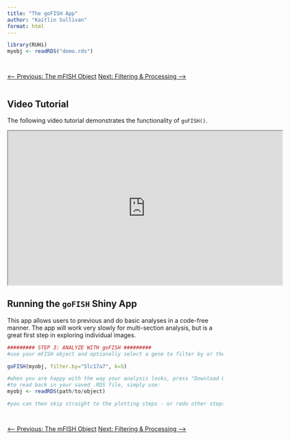 ```yaml
---
title: "The goFISH App"
author: "Kaitlin Sullivan"
format: html
---
```


```r
library(RUHi)
myobj <- readRDS("demo.rds")
```

::: {style="display: flex; justify-content: space-between; margin-top: 2em;"}
<a href="04_mfish-object.qmd" class="btn btn-outline-secondary">⟵ Previous: The mFISH Object</a> <a href="06_filtering-processing.qmd" class="btn btn-primary">Next: Filtering & Processing ⟶</a>
:::

## Video Tutorial

The following video tutorial demonstrates the functionality of `goFISH()`.

::: {.center}
<iframe src="https://www.youtube.com/embed/BcCszgRHR-g" width="640" height="360" allowfullscreen></iframe>
:::

## Running the `goFISH` Shiny App

This app allows users to previous and do basic analyses in a code-free manner. The app will work very slowly for multi-section analysis, but is a great first step in exploring individual images.

```r
######### STEP 3: ANALYZE WITH goFISH #########
#use your mFISH object and optionally select a gene to filter by or the number of clusters you would like

goFISH(myobj, filter.by="Slc17a7", k=5)

#when you are happy with the way your analysis looks, press "Download Object"
#to read back in your saved .RDS file, simply use:
myobj <- readRDS(path/to/object)

#you can then skip straight to the plotting steps - or redo other steps if you want
```

::: {style="display: flex; justify-content: space-between; margin-top: 2em;"}
<a href="04_mfish-object.qmd" class="btn btn-outline-secondary">⟵ Previous: The mFISH Object</a> <a href="06_filtering-processing.qmd" class="btn btn-primary">Next: Filtering & Processing ⟶</a>
:::
